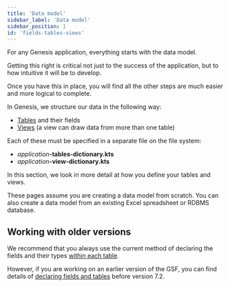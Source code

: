 ```yaml
---
title: 'Data model'
sidebar_label: 'Data model'
sidebar_position: 1
id: 'fields-tables-views'
---
```



For any Genesis application, everything starts with the data model. 

Getting this right is critical not just to the success of the application, but to how intuitive it will be to develop.

Once you have this in place, you will find all the other steps are much easier and more logical to complete.

In Genesis, we structure our data in the following way:

* [Tables](../../../database/fields-tables-views/tables/) and their fields
* [Views](../../../database/fields-tables-views/views/) (a view can draw data from more than one table)

Each of these must be specified in a separate file on the file system:

* _application_**-tables-dictionary.kts**
* _application_**-view-dictionary.kts**

In this section, we look in more detail at how you define your tables and views.

These pages assume you are creating a data model from scratch. You can also create a data model from an existing Excel spreadsheet or RDBMS database. 


## Working with older versions
We recommend that you always use the current method of declaring the fields and their types [within each table](../../../database/fields-tables-views/tables/).

However, if you are working on an earlier version of the GSF, you can find details of [declaring fields and tables](../../../database/fields-tables-views/fields/) before version 7.2.


